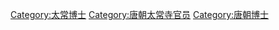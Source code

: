 [[Category:太常博士|Category:太常博士]]
[[Category:唐朝太常寺官员|Category:唐朝太常寺官员]]
[[Category:唐朝博士|Category:唐朝博士]]